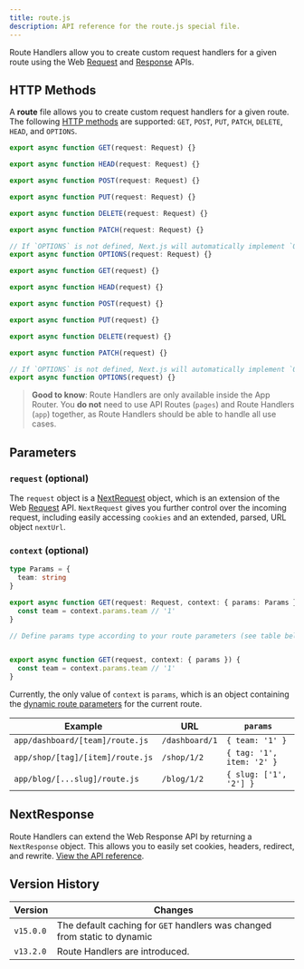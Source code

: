 ```yaml
---
title: route.js
description: API reference for the route.js special file.
---
```


Route Handlers allow you to create custom request handlers for a given route using the Web [Request](https://developer.mozilla.org/docs/Web/API/Request) and [Response](https://developer.mozilla.org/docs/Web/API/Response) APIs.

## HTTP Methods

A **route** file allows you to create custom request handlers for a given route. The following [HTTP methods](https://developer.mozilla.org/docs/Web/HTTP/Methods) are supported: `GET`, `POST`, `PUT`, `PATCH`, `DELETE`, `HEAD`, and `OPTIONS`.

```ts filename="route.ts" switcher
export async function GET(request: Request) {}

export async function HEAD(request: Request) {}

export async function POST(request: Request) {}

export async function PUT(request: Request) {}

export async function DELETE(request: Request) {}

export async function PATCH(request: Request) {}

// If `OPTIONS` is not defined, Next.js will automatically implement `OPTIONS` and set the appropriate Response `Allow` header depending on the other methods defined in the route handler.
export async function OPTIONS(request: Request) {}
```

```js filename="route.js" switcher
export async function GET(request) {}

export async function HEAD(request) {}

export async function POST(request) {}

export async function PUT(request) {}

export async function DELETE(request) {}

export async function PATCH(request) {}

// If `OPTIONS` is not defined, Next.js will automatically implement `OPTIONS` and set the appropriate Response `Allow` header depending on the other methods defined in the route handler.
export async function OPTIONS(request) {}
```

> **Good to know**: Route Handlers are only available inside the App Router. You **do not** need to use API Routes (`pages`) and Route Handlers (`app`) together, as Route Handlers should be able to handle all use cases.

## Parameters

### `request` (optional)

The `request` object is a [NextRequest](/docs/app/api-reference/functions/next-request) object, which is an extension of the Web [Request](https://developer.mozilla.org/docs/Web/API/Request) API. `NextRequest` gives you further control over the incoming request, including easily accessing `cookies` and an extended, parsed, URL object `nextUrl`.

### `context` (optional)

```ts filename="app/dashboard/[team]/route.ts" switcher
type Params = {
  team: string
}

export async function GET(request: Request, context: { params: Params }) {
  const team = context.params.team // '1'
}

// Define params type according to your route parameters (see table below)
```

```js filename="app/dashboard/[team]/route.js" switcher

export async function GET(request, context: { params }) {
  const team = context.params.team // '1'
}

```

Currently, the only value of `context` is `params`, which is an object containing the [dynamic route parameters](/docs/app/building-your-application/routing/dynamic-routes) for the current route.

| Example                          | URL            | `params`                  |
| -------------------------------- | -------------- | ------------------------- |
| `app/dashboard/[team]/route.js`  | `/dashboard/1` | `{ team: '1' }`           |
| `app/shop/[tag]/[item]/route.js` | `/shop/1/2`    | `{ tag: '1', item: '2' }` |
| `app/blog/[...slug]/route.js`    | `/blog/1/2`    | `{ slug: ['1', '2'] }`    |

## NextResponse

Route Handlers can extend the Web Response API by returning a `NextResponse` object. This allows you to easily set cookies, headers, redirect, and rewrite. [View the API reference](/docs/app/api-reference/functions/next-response).

## Version History

| Version   | Changes                                                                   |
| --------- | ------------------------------------------------------------------------- |
| `v15.0.0` | The default caching for `GET` handlers was changed from static to dynamic |
| `v13.2.0` | Route Handlers are introduced.                                            |

